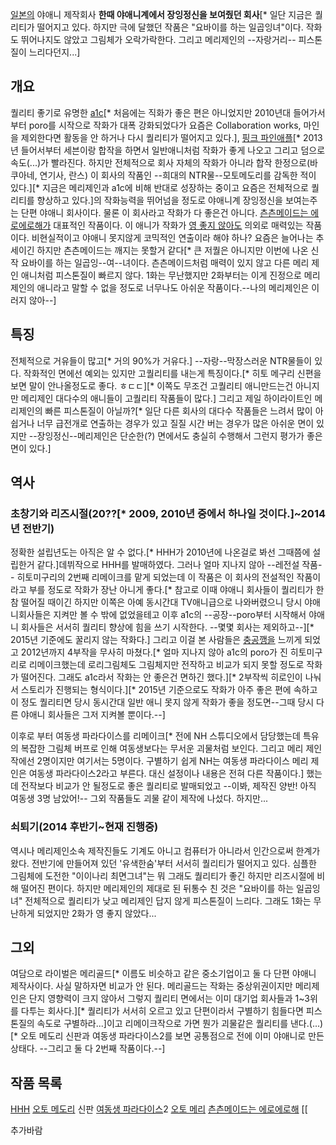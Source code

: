 [[일본]]의 야애니 제작회사 
'''한때 야애니계에서 장잉정신을 보여줬던 회사'''[* 일단 지금은 퀄리티가 떨어지고 있다. 하지만 극에 달했던 작품은 "요바이를 하는 일곱잉녀"이다. 작화도 뛰어나지도 않았고 그림체가 오락가락한다. 그리고 메리제인의 --자랑거리-- 피스톤질이 느리다던지...]

== 개요 ==
퀄리티 좋기로 유명한 [[a1c]][* 처음에는 직화가 좋은 편은 아니었지만 2010년대 들어가서부터 poro를 시작으로 작화가 대폭 강화되었다가 요즘은 Collaboration works, 마인을 제외한다면 활동을 안 하거나 다시 퀄리티가 떨어지고 있다.], [[핑크 파인애플]][* 2013년 들어서부터 세븐이랑 합작을 하면서 일반애니처럼 작화가 좋게 나오고 그리고 덤으로 속도(...)가 빨라진다. 하지만 전체적으로 회사 자체의 작화가 아니라 합작 한정으로(바쿠아네, 연기사, 란스) 이 회사의 작품인 --희대의 NTR물--모토메도리를 감독한 적이 있다.][* 지금은 메리제인과 a1c에 비해 반대로 성장하는 중이고 요즘은 전체적으로 퀄리티를 향상하고 있다.]의 작화능력을 뛰어넘을 정도로 야애니계 장잉정신을 보여는주는 단편 야애니 회사이다. 물론 이 회사라고 작화가 다 좋은건 아니다. [[츤츤메이드는 에로에로해]]가 대표적인 작품이다. 이 애니가 작화가 [[영 좋지 않다|영 좋지 않아도]] 의외로 매력있는 작품이다. 비현실적이고 야애니 못지않게 코믹적인 연출이라 해야 하나? 요즘은 늘어나는 추세이긴 하지만 츤츤메이드는 깨지는 못할거 같다[* 큰 저퀄은 아니지만 이번에 나온 신작 요바이를 하는 일곱잉--여--녀이다. 츤츤메이드처럼 매력이 있지 않고 다른 메리 제인 애니처럼 피스톤질이 빠르지 않다. 1화는 무난했지만 2화부터는 이게 진정으로 메리제인의 애니라고 말할 수 없을 정도로 너무나도 아쉬운 작품이다.--나의 메리제인은 이러지 않아--]

== 특징 ==
전체적으로 거유들이 많고[* 거의 90%가 거유다.] --자랑--막장스러운 NTR물들이 있다. 작화적인 면에선 예외는 있지만 고퀄리티를 내는게 특징이다.[* 히토 메구리 신편을 보면 말이 안나올정도로 좋다. ㅎㄷㄷ][* 이쪽도 무조건 고퀄리티 애니만드는건 아니지만 메리제인 대다수의 애니들이 고퀄리티 작품들이 많다.] 그리고 제일 하이라이트인 메리제인의 빠른 피스톤질이 아닐까?[* 일단 다른 회사의 대다수 작품들은 느려서 많이 아쉽거나 너무 급전개로 연출하는 경우가 있고 질질 시간 버는 경우가 많은 아쉬운 면이 있지만 --장잉정신--메리제인은 단순한(?) 면에서도 충실히 수행해서 그런지 평가가 좋은 면이 있다.]

== 역사 ==
=== 초창기와 리즈시절(20??[* 2009, 2010년 중에서 하나일 것이다.]~2014년 전반기) ===
정확한 설립년도는 아직은 알 수 없다.[* HHH가 2010년에 나온걸로 봐선 그때쯤에 설립한거 같다.]데뷔작으로 HHH를 발매하였다. 그러나 얼마 지나지 않아 --레전설 작품-- 히토미구리의 2번째 리메이크를 맡게 되었는데 이 작품은 이 회사의 전설적인 작품이라고 부를 정도로 작화가 장난 아니게 좋다.[* 참고로 이때 야애니 회사들이 퀄리티가 한참 떨어질 때이긴 하지만 이쪽은 아예 동시간대 TV애니급으로 나와버렸으니 당시 야애니회사들은 지켜만 볼 수 밖에 없었을테고 이후 a1c의 --공장--poro부터 시작해서 야애니 회사들은 서서히 퀄리티 향상에 힘을 쓰기 시작한다. --몇몇 회사는 제외하고--][* 2015년 기준에도 꿀리지 않는 작화다.] 그리고 이걸 본 사람들은 [[충공깽]]을 느끼게 되었고 2012년까지 4부작을 무사히 마쳤다.[* 얼마 지나지 않아 a1c의 poro가 진 히토미구리로 리메이크했는데 로리그림체도 그림체지만 전작하고 비교가 되지 못할 정도로 작화가 떨어진다. 그래도 a1c라서 작화는 안 좋은건 면하긴 했다.][* 2부작씩 히로인이 나눠서 스토리가 진행되는 형식이다.][* 2015년 기준으로도 작화가 아주 좋은 편에 속하고 이 정도 퀄리티면 당시 동시간대 일반 애니 못지 않게 작화가 좋을 정도면--그때 당시 다른 야애니 회사들은 그저 지켜볼 뿐이다.--]

이후로 부터 여동생 파라다이스를 리메이크[* 전에 NH 스튜디오에서 담당했는데 특유의 복잡한 그림체 버프로 인해 여동생보다는 무서운 괴물처럼 보인다. 그리고 메리 제인 작에선 2명이지만 여기서는 5명이다. 구별하기 쉽게 NH는 여동생 파라다이스 메리 제인은 여동생 파라다이스2라고 부른다. 대신 설정이나 내용은 전혀 다른 작품이다.] 했는데 전작보다 비교가 안 될정도로 좋은 퀄리티로 발매되었고 --이봐, 제작진 양반! 아직 여동생 3명 남았어!-- 그외 작품들도 괴물 같이 제작에 나섰다. 하지만...

=== 쇠퇴기(2014 후반기~현재 진행중) ===
역시나 메리제인소속 제작진들도 기계도 아니고 컴퓨터가 아니라서 인간으로써 한계가 왔다.
전반기에 만들어져 있던 '유색한숨'부터 서서히 퀄리티가 떨어지고 있다. 심플한 그림체에 도전한 "이이나리 최면그녀"는 뭐 그래도 퀄리티가 좋긴 하지만 리즈시절에 비해 떨어진 편이다. 하지만 메리제인의 제대로 된 뒤통수 친 것은 "요바이를 하는 일곱잉녀" 전체적으로 퀄리티가 낮고 메리제인 답지 않게 피스톤질이 느리다. 그래도 1화는 무난하게 되었지만 2화가 영 좋지 않았다...

== 그외 ==
여담으로 라이벌은 메리골드[* 이름도 비슷하고 같은 중소기업이고 둘 다 단편 야애니 제작사이다. 사실 말하자면 비교가 안 된다. 메리골드는 작화는 중상위권이지만 메리제인은 단지 영향력이 크지 않아서 그렇지 퀄리티 면에서는 이미 대기업 회사들과 1~3위를 다투는 회사다.][* 퀄리티가 서서히 오르고 있고 단편이라서 구별하기 힘들다면 피스톤질의 속도로 구별하라...]이고 리메이크작으로 가면 뭔가 괴물같은 퀄리티를 낸다.(...)[* 오토 메도리 신판과 여동생 파라다이스2를 보면 공통점으로 전에 이미 야애니로 만든 상태다. --그리고 둘 다 2번째 작품이다.--]

== 작품 목록 ==
[[HHH]]
[[오토 메도리]] 신판
[[여동생 파라다이스]]2
[[오토 메리]]
[[츤츤메이드는 에로에로해]]
[[

추가바람 



